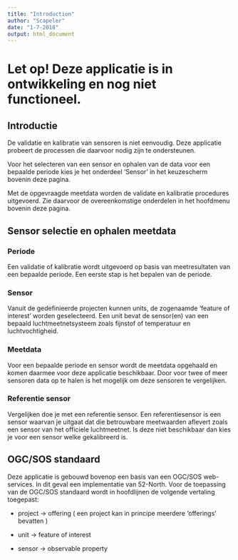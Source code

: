 ```yaml
---
title: "Introduction"
author: "Scapeler"
date: "1-7-2018"
output: html_document
---
```

# Let op! Deze applicatie is in ontwikkeling en nog niet functioneel.


## Introductie


De validatie en kalibratie van sensoren is niet eenvoudig. Deze applicatie probeert de processen die daarvoor nodig zijn te ondersteunen. 

Voor het selecteren van een sensor en ophalen van de data voor een bepaalde periode kies je het onderdeel 'Sensor' in het keuzescherm bovenin deze pagina.

Met de opgevraagde meetdata worden de validate en kalibratie procedures uitgevoerd. Zie daarvoor de overeenkomstige onderdelen in het hoofdmenu bovenin deze pagina.

## Sensor selectie en ophalen meetdata

### Periode
Een validatie of kalibratie wordt uitgevoerd op basis van meetresultaten van een bepaalde periode. Een eerste stap is het bepalen van de periode.

### Sensor 
Vanuit de gedefinieerde projecten kunnen units, de zogenaamde 'feature of interest' worden geselecteerd. Een unit bevat de sensor(en) van een bepaald luchtmeetnetsysteem zoals fijnstof of temperatuur en luchtvochtigheid. 

### Meetdata
Voor een bepaalde periode en sensor wordt de meetdata opgehaald en komen daarmee voor deze applicatie beschikbaar. Door voor twee of meer sensoren data op te halen is het mogelijk om deze sensoren te vergelijken. 

### Referentie sensor
Vergelijken doe je met een referentie sensor. Een referentiesensor is een sensor waarvan je uitgaat dat die betrouwbare meetwaarden aflevert zoals een sensor van het officiele luchtmeetnet. Is deze niet beschikbaar dan kies je voor een sensor welke gekalibreerd is. 

## OGC/SOS standaard
Deze applicatie is gebouwd bovenop een basis van een OGC/SOS web-services. In dit geval een implementatie van 52-North. Voor de toepassing van de OGC/SOS standaard wordt in hoofdlijnen de volgende vertaling toegepast:

* project -> offering ( een project kan in principe meerdere 'offerings' bevatten )

* unit -> feature of interest

* sensor -> observable property

